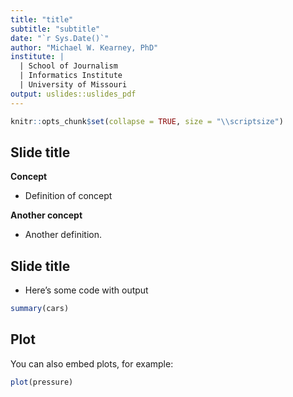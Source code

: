 ```yaml
---
title: "title"
subtitle: "subtitle"
date: "`r Sys.Date()`"
author: "Michael W. Kearney, PhD"
institute: | 
  | School of Journalism
  | Informatics Institute
  | University of Missouri
output: uslides::uslides_pdf
---
```


```r
knitr::opts_chunk$set(collapse = TRUE, size = "\\scriptsize") 
```

## Slide title

**Concept**

- Definition of concept

**Another concept**

- Another definition.

## Slide title

- Here's some code with output

```r
summary(cars)
```

## Plot

You can also embed plots, for example:

```r
plot(pressure)
```

